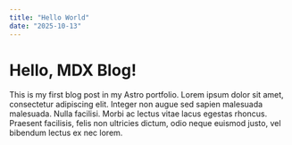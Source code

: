 ```yaml
---
title: "Hello World"
date: "2025-10-13"
---
```


# Hello, MDX Blog!

This is my first blog post in my Astro portfolio.
 Lorem ipsum dolor sit amet, consectetur adipiscing elit. Integer
              non augue sed sapien malesuada malesuada. Nulla facilisi. Morbi ac
              lectus vitae lacus egestas rhoncus. Praesent facilisis, felis non
              ultricies dictum, odio neque euismod justo, vel bibendum lectus ex
              nec lorem.
